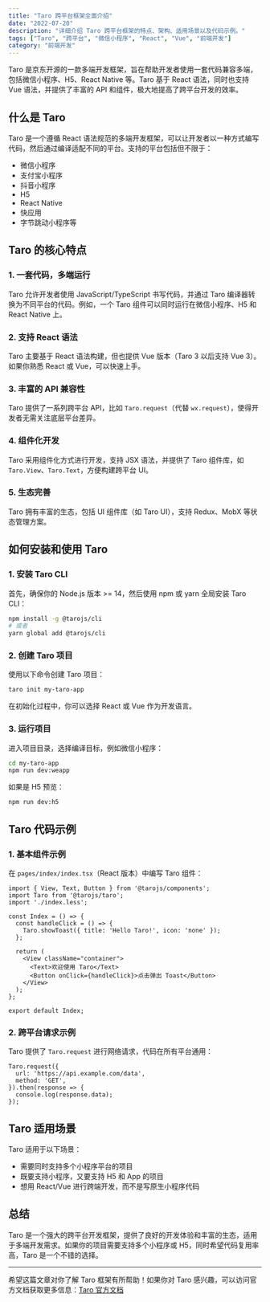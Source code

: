 ```yaml
---
title: "Taro 跨平台框架全面介绍"
date: "2022-07-20"
description: "详细介绍 Taro 跨平台框架的特点、架构、适用场景以及代码示例。"
tags: ["Taro", "跨平台", "微信小程序", "React", "Vue", "前端开发"]
category: "前端开发"
---
```


Taro 是京东开源的一款多端开发框架，旨在帮助开发者使用一套代码兼容多端，包括微信小程序、H5、React Native 等。Taro 基于 React 语法，同时也支持 Vue 语法，并提供了丰富的 API 和组件，极大地提高了跨平台开发的效率。

## 什么是 Taro

Taro 是一个遵循 React 语法规范的多端开发框架，可以让开发者以一种方式编写代码，然后通过编译适配不同的平台。支持的平台包括但不限于：

- 微信小程序
- 支付宝小程序
- 抖音小程序
- H5
- React Native
- 快应用
- 字节跳动小程序等

## Taro 的核心特点

### 1. 一套代码，多端运行
Taro 允许开发者使用 JavaScript/TypeScript 书写代码，并通过 Taro 编译器转换为不同平台的代码。例如，一个 Taro 组件可以同时运行在微信小程序、H5 和 React Native 上。

### 2. 支持 React 语法
Taro 主要基于 React 语法构建，但也提供 Vue 版本（Taro 3 以后支持 Vue 3）。如果你熟悉 React 或 Vue，可以快速上手。

### 3. 丰富的 API 兼容性
Taro 提供了一系列跨平台 API，比如 `Taro.request`（代替 `wx.request`），使得开发者无需关注底层平台差异。

### 4. 组件化开发
Taro 采用组件化方式进行开发，支持 JSX 语法，并提供了 Taro 组件库，如 `Taro.View`、`Taro.Text`，方便构建跨平台 UI。

### 5. 生态完善
Taro 拥有丰富的生态，包括 UI 组件库（如 Taro UI），支持 Redux、MobX 等状态管理方案。

## 如何安装和使用 Taro

### 1. 安装 Taro CLI

首先，确保你的 Node.js 版本 >= 14，然后使用 npm 或 yarn 全局安装 Taro CLI：

```sh
npm install -g @tarojs/cli
# 或者
yarn global add @tarojs/cli
```

### 2. 创建 Taro 项目

使用以下命令创建 Taro 项目：

```sh
taro init my-taro-app
```

在初始化过程中，你可以选择 React 或 Vue 作为开发语言。

### 3. 运行项目

进入项目目录，选择编译目标，例如微信小程序：

```sh
cd my-taro-app
npm run dev:weapp
```

如果是 H5 预览：

```sh
npm run dev:h5
```

## Taro 代码示例

### 1. 基本组件示例

在 `pages/index/index.tsx`（React 版本）中编写 Taro 组件：

```tsx
import { View, Text, Button } from '@tarojs/components';
import Taro from '@tarojs/taro';
import './index.less';

const Index = () => {
  const handleClick = () => {
    Taro.showToast({ title: 'Hello Taro!', icon: 'none' });
  };

  return (
    <View className="container">
      <Text>欢迎使用 Taro</Text>
      <Button onClick={handleClick}>点击弹出 Toast</Button>
    </View>
  );
};

export default Index;
```

### 2. 跨平台请求示例

Taro 提供了 `Taro.request` 进行网络请求，代码在所有平台通用：

```tsx
Taro.request({
  url: 'https://api.example.com/data',
  method: 'GET',
}).then(response => {
  console.log(response.data);
});
```

## Taro 适用场景

Taro 适用于以下场景：

- 需要同时支持多个小程序平台的项目
- 既要支持小程序，又要支持 H5 和 App 的项目
- 想用 React/Vue 进行跨端开发，而不是写原生小程序代码

## 总结

Taro 是一个强大的跨平台开发框架，提供了良好的开发体验和丰富的生态，适用于多端开发需求。如果你的项目需要支持多个小程序或 H5，同时希望代码复用率高，Taro 是一个不错的选择。

---

希望这篇文章对你了解 Taro 框架有所帮助！如果你对 Taro 感兴趣，可以访问官方文档获取更多信息：[Taro 官方文档](https://taro-docs.jd.com/)
